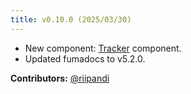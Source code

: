 ```yaml
---
title: v0.10.0 (2025/03/30)
---
```


- New component: [Tracker](/docs/components/progress-bar) component.
- Updated fumadocs to v5.2.0.

**Contributors:**
[@riipandi](https://github.com/riipandi)
